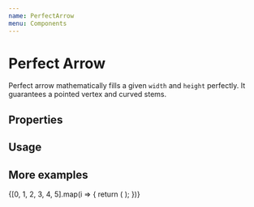 ```yaml
---
name: PerfectArrow
menu: Components
---
```



# Perfect Arrow

Perfect arrow mathematically fills a given `width` and `height` perfectly. It guarantees a pointed vertex and curved stems.

## Properties

<Props of={PerfectArrow} />

## Usage

<Playground>
  <PerfectArrow
    width={25}
    height={50}
    strokeWidth={5}
    color={"#ccc"}
    direction={"right"}
    // Optional
    // - Any remaining props get passed through to first elem
    style={{ margin: "20px" }}
    className={"classname"}
    id={"id"}
  />
</Playground>

## More examples

<Playground>
  <div>
    {[0, 1, 2, 3, 4, 5].map(i => {
      return (
        <PerfectArrow
          width={25}
          height={50}
          strokeWidth={(i + 1) * 2}
          color={"#ccc"}
          direction={"right"}
          style={{ margin: "20px 10px 20px 20px" }}
        />
      );
    })}
  </div>
  <PerfectArrow
    width={25}
    height={50}
    strokeWidth={5}
    color={"#ccc"}
    direction={"left"}
    style={{ margin: "20px 10px 20px 20px" }}
  />
  <PerfectArrow
    width={50}
    height={25}
    strokeWidth={5}
    color={"#ccc"}
    direction={"top"}
    style={{ margin: "20px 10px 20px 20px" }}
  />
  <PerfectArrow
    width={50}
    height={25}
    strokeWidth={5}
    color={"#ccc"}
    direction={"bottom"}
    style={{ margin: "20px 10px 20px 20px" }}
  />
</Playground>

